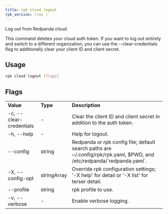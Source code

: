 ```yaml
---
title: rpk cloud logout
rpk_version: (rev )
---
```


<head>
  <meta name="title" content="rpk cloud logout| Redpanda Docs" />
  <meta name="description" content="rpk cloud logout" />
  <link rel="canonical" href="https://docs.redpanda.com/docs/reference/rpk/rpk-cloud/rpk-cloud-logout/" />
</head>

Log out from Redpanda cloud.

This command deletes your cloud auth token. If you want to log out entirely and
switch to a different organization, you can use the --clear-credentials flag to
additionally clear your client ID and client secret.

## Usage

```bash
rpk cloud logout [flags]
```

## Flags

<table>
  <tbody>
    <tr>
      <td>
        <strong>Value</strong>
      </td>
      <td>
        <strong>Type</strong>
      </td>
      <td>
        <strong>Description</strong>
      </td>
    </tr>
    <tr>
      <td>-c, --clear-credentials</td>
      <td>-</td>
      <td>
        Clear the client ID and client secret in addition to the auth token.
      </td>
    </tr>
    <tr>
      <td>-h, --help</td>
      <td>-</td>
      <td>Help for logout.</td>
    </tr>
    <tr>
      <td>--config</td>
      <td>string</td>
      <td>
        Redpanda or rpk config file; default search paths are
        ~/.config/rpk/rpk.yaml, $PWD, and /etc/redpanda/`redpanda.yaml`.
      </td>
    </tr>
    <tr>
      <td>-X, --config-opt</td>
      <td>stringArray</td>
      <td>
        Override rpk configuration settings; '-X help' for detail or '-X list'
        for terser detail.
      </td>
    </tr>
    <tr>
      <td>--profile</td>
      <td>string</td>
      <td>rpk profile to use.</td>
    </tr>
    <tr>
      <td>-v, --verbose</td>
      <td>-</td>
      <td>Enable verbose logging.</td>
    </tr>
  </tbody>
</table>
